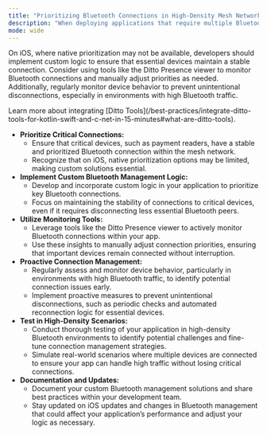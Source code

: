 ```yaml
---
title: "Prioritizing Bluetooth Connections in High-Density Mesh Networks"
description: "When deploying applications that require multiple Bluetooth devices in a mesh network, it is crucial to prioritize connections to critical devices like payment readers."
mode: wide
---
```

On iOS, where native prioritization may not be available, developers should implement custom logic to ensure that essential devices maintain a stable connection. Consider using tools like the Ditto Presence viewer to monitor Bluetooth connections and manually adjust priorities as needed. Additionally, regularly monitor device behavior to prevent unintentional disconnections, especially in environments with high Bluetooth traffic.


<Info>
  Learn more about integrating [Ditto Tools](/best-practices/integrate-ditto-tools-for-kotlin-swift-and-c-net-in-15-minutes#what-are-ditto-tools).
</Info>


- **Prioritize Critical Connections:**
  - Ensure that critical devices, such as payment readers, have a stable and prioritized Bluetooth connection within the mesh network.
  - Recognize that on iOS, native prioritization options may be limited, making custom solutions essential.
- **Implement Custom Bluetooth Management Logic:**
  - Develop and incorporate custom logic in your application to prioritize key Bluetooth connections.
  - Focus on maintaining the stability of connections to critical devices, even if it requires disconnecting less essential Bluetooth peers.
- **Utilize Monitoring Tools:**
  - Leverage tools like the Ditto Presence viewer to actively monitor Bluetooth connections within your app.
  - Use these insights to manually adjust connection priorities, ensuring that important devices remain connected without interruption.
- **Proactive Connection Management:**
  - Regularly assess and monitor device behavior, particularly in environments with high Bluetooth traffic, to identify potential connection issues early.
  - Implement proactive measures to prevent unintentional disconnections, such as periodic checks and automated reconnection logic for essential devices.
- **Test in High-Density Scenarios:**
  - Conduct thorough testing of your application in high-density Bluetooth environments to identify potential challenges and fine-tune connection management strategies.
  - Simulate real-world scenarios where multiple devices are connected to ensure your app can handle high traffic without losing critical connections.
- **Documentation and Updates:**
  - Document your custom Bluetooth management solutions and share best practices within your development team.
  - Stay updated on iOS updates and changes in Bluetooth management that could affect your application’s performance and adjust your logic as necessary.

